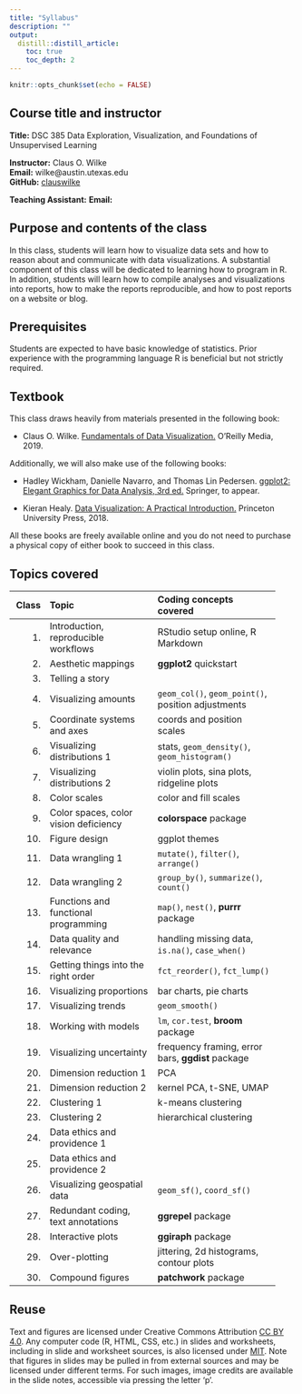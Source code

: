 ```yaml
---
title: "Syllabus"
description: ""
output:
  distill::distill_article:
    toc: true
    toc_depth: 2
---
```


```r
knitr::opts_chunk$set(echo = FALSE)
```


## Course title and instructor

**Title:** DSC 385 Data Exploration, Visualization, and Foundations of Unsupervised Learning


**Instructor:** Claus	O.	Wilke<br>
**Email:** wilke@austin.utexas.edu<br>
**GitHub:** [clauswilke](https://github.com/clauswilke) <br>

**Teaching Assistant:**
**Email:**

## Purpose and contents of the class

In this class, students will learn how to visualize data sets and how to reason about and communicate with data visualizations. A substantial component of this class will be dedicated to learning how to program in R. In addition, students will learn how to compile analyses and visualizations into reports, how to make the reports reproducible, and how to post reports on a website or blog.

## Prerequisites

Students are expected to have basic knowledge of statistics. Prior experience with the programming language R is beneficial but not strictly required.

## Textbook

This class draws heavily from materials presented in the following book:

- Claus O. Wilke. [Fundamentals of Data Visualization.](https://clauswilke.com/dataviz) O'Reilly Media, 2019.

Additionally, we will also make use of the following books:

- Hadley Wickham, Danielle Navarro, and Thomas Lin Pedersen. [ggplot2: Elegant Graphics for Data Analysis, 3rd ed.](https://ggplot2-book.org/) Springer, to appear.

- Kieran Healy. [Data Visualization: A Practical Introduction.](https://socviz.co/) Princeton University Press, 2018.

All these books are freely available online and you do not need to purchase a physical copy of either book to succeed in this class.


## Topics covered

::: l-page
------------------------------------------------------------------
  Class Topic                       Coding concepts covered
------- --------------------------- ------------------------------
1.      Introduction, reproducible  RStudio setup online, R Markdown
        workflows

2.      Aesthetic mappings          **ggplot2** quickstart

3.      Telling a story

4.      Visualizing amounts         `geom_col()`, `geom_point()`,
                                    position adjustments

5.      Coordinate systems and      coords and position scales
        axes


6.      Visualizing distributions   stats, `geom_density()`,
        1                           `geom_histogram()`

7.      Visualizing distributions   violin plots, sina plots, ridgeline plots
        2

8.      Color scales                color and fill scales

9.      Color spaces, color vision  **colorspace** package
        deficiency

10.     Figure design               ggplot themes

11.     Data wrangling 1            `mutate()`, `filter()`, `arrange()`

12.     Data wrangling 2            `group_by()`, `summarize()`, `count()`

13.     Functions and functional    `map()`, `nest()`, **purrr** package
        programming

14.     Data quality and relevance  handling missing data, `is.na()`, `case_when()`

15.     Getting things into the     `fct_reorder()`, `fct_lump()`
        right order

16.     Visualizing proportions     bar charts, pie charts

17.     Visualizing trends          `geom_smooth()`

18.     Working with models         `lm`, `cor.test`, **broom** package

19.     Visualizing uncertainty     frequency framing, error bars, **ggdist** package

20.     Dimension reduction 1       PCA

21.     Dimension reduction 2       kernel PCA, t-SNE, UMAP

22.     Clustering 1                k-means clustering

23.     Clustering 2                hierarchical clustering
        
24.     Data ethics and
        providence 1

25.     Data ethics and
        providence 2

26.     Visualizing geospatial      `geom_sf()`, `coord_sf()`
        data

27.     Redundant coding, text      **ggrepel** package
        annotations

28.     Interactive plots           **ggiraph** package

29.     Over-plotting               jittering, 2d histograms,
                                    contour plots

30.     Compound figures            **patchwork** package

----------------------------------------------------------------
:::


## Reuse {.appendix}

Text and figures are licensed under Creative Commons Attribution [CC BY 4.0](https://creativecommons.org/licenses/by/4.0/). Any computer code (R, HTML, CSS, etc.) in slides and worksheets, including in slide and worksheet sources, is also licensed under [MIT](https://github.com/wilkelab/SDS375/LICENSE.md). Note that figures in slides may be pulled in from external sources and may be licensed under different terms. For such images, image credits are available in the slide notes, accessible via pressing the letter 'p'.

